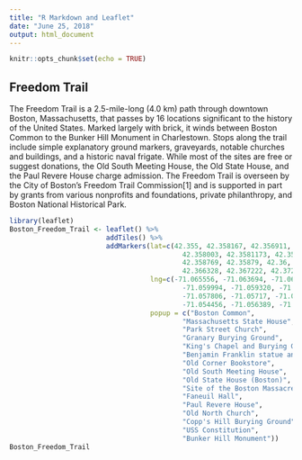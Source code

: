 ```yaml
---
title: "R Markdown and Leaflet"
date: "June 25, 2018"
output: html_document
---
```


```r
knitr::opts_chunk$set(echo = TRUE)
```

## Freedom Trail

The Freedom Trail is a 2.5-mile-long (4.0 km) path through downtown Boston, Massachusetts, that passes by 16 locations significant to the history of the United States. Marked largely with brick, it winds between Boston Common to the Bunker Hill Monument in Charlestown. Stops along the trail include simple explanatory ground markers, graveyards, notable churches and buildings, and a historic naval frigate. While most of the sites are free or suggest donations, the Old South Meeting House, the Old State House, and the Paul Revere House charge admission. The Freedom Trail is overseen by the City of Boston's Freedom Trail Commission[1] and is supported in part by grants from various nonprofits and foundations, private philanthropy, and Boston National Historical Park.


```r
library(leaflet)
Boston_Freedom_Trail <- leaflet() %>%
                        addTiles() %>%
                        addMarkers(lat=c(42.355, 42.358167, 42.356911, 42.357389, 
                                           42.358003, 42.3581173, 42.3575, 42.356944, 
                                           42.358769, 42.35879, 42.36, 42.363722, 
                                           42.366328, 42.367222, 42.372083, 42.376361),
                                   lng=c(-71.065556, -71.063694, -71.062151, -71.061694,
                                           -71.059994, -71.059320, -71.058889, -71.058611,
                                           -71.057806, -71.05717, -71.05625, -71.053678,
                                           -71.054456, -71.056389, -71.055578, -71.060778),
                                   popup = c("Boston Common",
                                           "Massachusetts State House",
                                           "Park Street Church",
                                           "Granary Burying Ground",
                                           "King's Chapel and Burying Ground",
                                           "Benjamin Franklin statue and former site of Boston Latin School",
                                           "Old Corner Bookstore",
                                           "Old South Meeting House",
                                           "Old State House (Boston)",
                                           "Site of the Boston Massacre",
                                           "Faneuil Hall",
                                           "Paul Revere House",
                                           "Old North Church",
                                           "Copp's Hill Burying Ground",
                                           "USS Constitution",
                                           "Bunker Hill Monument"))
Boston_Freedom_Trail
```
